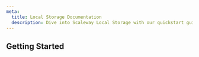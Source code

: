 ```yaml
---
meta:
  title: Local Storage Documentation
  description: Dive into Scaleway Local Storage with our quickstart guides, how-tos, tutorials and more.
---
```


<ProductHeader
   productName="Local Storage"
   productLogo="generic"
   description="The local volume of an Instance is an all-SSD-based storage solution, using a RAID array for redundancy and performance, hosted on the local hypervisor."
   url="/local-storage/quickstart"
   label="Local Storage Quickstart"
/>

## Getting Started

<Grid>
    <SummaryCard
        title="Quickstart"
        icon="rocket"
        description="Learn how to create, connect to, and delete an Instance in a few steps."
        label="View Quickstart"
        url="/local-storage/quickstart/"
    />
    <SummaryCard
        title="Concepts"
        icon="info"
        description="Core concepts that give you a better understanding of Scaleway local-storage."
        label="View Concepts"
        url="/local-storage/concepts/"
    />
    <SummaryCard
        title="How-tos"
        icon="help-circle-outline"
        description="Check our guides to creating and managing local-storage and their features."
        label="View How-tos"
        url="/local-storage/how-to/"
    />
</Grid>

<ClickableBanner
    productLogo="cli"
    title="Instance API"
    description="Learn how to create and manage your Scaleway local-storage through the API."
    url="https://www.scaleway.com/en/developers/api/instance/"
    label="Go to local-storage API"
/>
